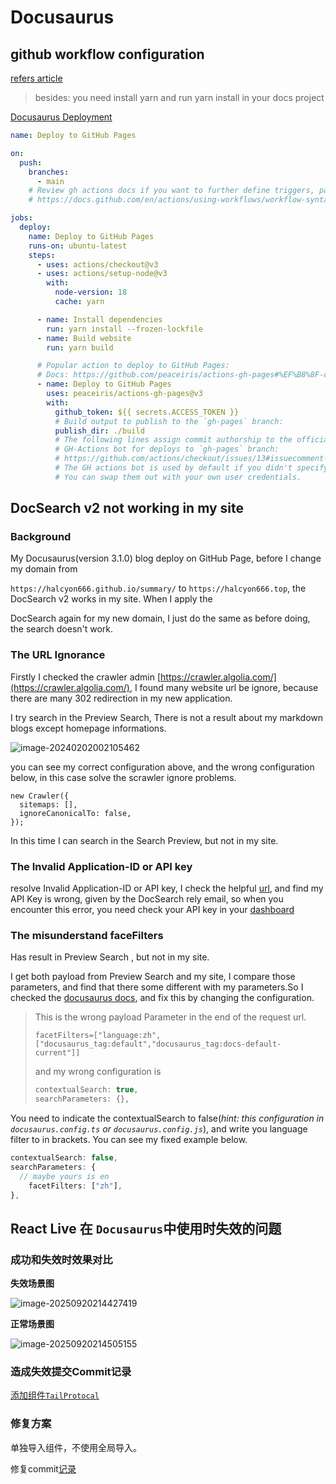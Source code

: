 # Docusaurus

## github workflow configuration

[refers article](https://juejin.cn/post/7115631818736402440)

> besides: you need install yarn and run yarn install in your docs project

[Docusaurus Deployment](https://docusaurus.io/docs/deployment#deploying-to-github-pages)

```yml
name: Deploy to GitHub Pages

on:
  push:
    branches:
      - main
    # Review gh actions docs if you want to further define triggers, paths, etc
    # https://docs.github.com/en/actions/using-workflows/workflow-syntax-for-github-actions#on

jobs:
  deploy:
    name: Deploy to GitHub Pages
    runs-on: ubuntu-latest
    steps:
      - uses: actions/checkout@v3
      - uses: actions/setup-node@v3
        with:
          node-version: 18
          cache: yarn

      - name: Install dependencies
        run: yarn install --frozen-lockfile
      - name: Build website
        run: yarn build

      # Popular action to deploy to GitHub Pages:
      # Docs: https://github.com/peaceiris/actions-gh-pages#%EF%B8%8F-docusaurus
      - name: Deploy to GitHub Pages
        uses: peaceiris/actions-gh-pages@v3
        with:
          github_token: ${{ secrets.ACCESS_TOKEN }}
          # Build output to publish to the `gh-pages` branch:
          publish_dir: ./build
          # The following lines assign commit authorship to the official
          # GH-Actions bot for deploys to `gh-pages` branch:
          # https://github.com/actions/checkout/issues/13#issuecomment-724415212
          # The GH actions bot is used by default if you didn't specify the two fields.
          # You can swap them out with your own user credentials.

```

## DocSearch v2 not working in my site

### Background

My Docusaurus(version 3.1.0) blog deploy on GitHub Page, before I change my domain from 

`https://halcyon666.github.io/summary/` to `https://halcyon666.top`, the DocSearch v2 works in my site. When I apply the 

DocSearch again for my new domain, I just do the same as before doing, the search doesn't work.

### The URL Ignorance

Firstly I checked the crawler admin [https://crawler.algolia.com/](https://crawler.algolia.com/), I found many website url be ignore, because there are many 302 redirection in my new application.

I try search in the Preview Search, There is not a result about my markdown blogs except homepage informations.

![image-20240202002105462](https://s2.loli.net/2024/02/02/eM7Vc45PLlyGJYw.png)


you can see my correct configuration above, and the wrong configuration below, in this case solve the scrawler ignore problems.

```react
new Crawler({
  sitemaps: [],
  ignoreCanonicalTo: false,
});
```

In this time I can search in the Search Preview, but not in my site.

### The Invalid Application-ID or API key

resolve Invalid Application-ID or API key, I check the helpful [url](https://support.algolia.com/hc/en-us/articles/11217017604497-Why-am-I-getting-403-error-message-Invalid-Application-ID-or-API-key-status-403-with-DocSearch), and find my API Key is wrong, given by the DocSearch rely email, so when you encounter this error, you need check your API key in your [dashboard](https://dashboard.algolia.com/account/api-keys)


### The misunderstand faceFilters

Has result in Preview Search , but not in my site.

I get both payload from Preview Search and my site, I compare those parameters, and find that there some different with my parameters.So I checked the [docusaurus docs](https://docusaurus.io/docs/search#contextual-search), and fix this by changing the configuration.

> This is the wrong payload Parameter in the end of the request url.
>
> `facetFilters=["language:zh",["docusaurus_tag:default","docusaurus_tag:docs-default-current"]]`
>
> and my wrong configuration is 
>
> ```ts
> contextualSearch: true,
> searchParameters: {},
> ```
>

You need to indicate the contextualSearch to false(*hint: this configuration in `docusaurus.config.ts` or `docusaurus.config.js`*), and write you language filter to in brackets. You can see my fixed example below.

```ts
contextualSearch: false,
searchParameters: {
  // maybe yours is en
	facetFilters: ["zh"],
},
```

## **React Live 在 `Docusaurus`中使用时失效的问题**

### **成功和失效时效果对比**

**失效场景图**

![image-20250920214427419](https://s2.loli.net/2025/09/20/A2gkTwlQ3CvBpHi.png)

**正常场景图**

![image-20250920214505155](https://s2.loli.net/2025/09/20/6DmZ957BCRWQr8w.png)

### **造成失效提交Commit记录**

[添加组件`TailProtocal`](https://github.com/Halcyon666/summary/commit/7b94f431d7bfedb1e8abf6132a0688c510ffa0c2)

### **修复方案**

单独导入组件，不使用全局导入。

修复commit[记录](https://github.com/Halcyon666/summary/commit/00b6ea74b68b586919e0a2c41a67ef0037defe7b)



<TailProtocal />
